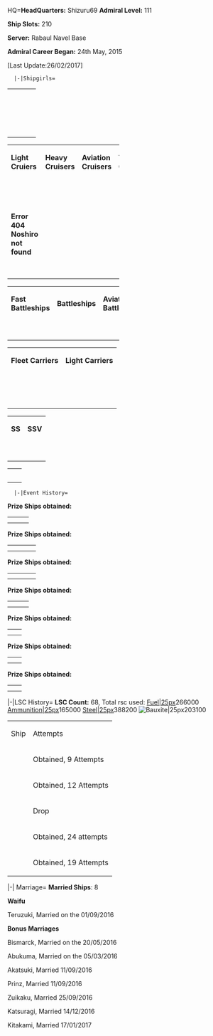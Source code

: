 
<tabber>HQ='''HeadQuarters:''' Shizuru69
'''Admiral Level:''' 111

'''Ship Slots:''' 210

'''Server:''' Rabaul Navel Base

'''Admiral Career Began:''' 24th May, 2015


[Last Update:26/02/2017]



   |-|Shipgirls=
<div class="tabber"><div class="tabbertab" title="Destoyers"><p> 
<table style="width:50%">
  <tr>
    <td>{{ShipBattleCardKai|Kamikaze/}}</td>
    <td>{{ShipBattleCardKai|Mutsuki/Kai Ni}}</td> 
    <td>{{ShipBattleCardKai|Kisaragi/Kai Ni}}</td>
    <td>{{ShipBattleCardKai|Mochizuki/Kai}}</td>
  </tr>
  <tr>
    <td>{{ShipBattleCardKai|Uzuki/Kai}}</td>
    <td>{{ShipBattleCardKai|Yayoi/Kai}}</td> 
    <td>{{ShipBattleCardKai|Satsuki/Kai}}</td>
    <td>{{ShipBattleCardKai|Fubuki/Kai Ni}}</td>
  </tr>
  <tr>
    <td>{{ShipBattleCardKai|Murakumo/Kai Ni}}</td>
    <td>{{ShipBattleCardKai|Ayanami/Kai Ni}}</td> 
    <td>{{ShipBattleCardKai|Ushio/Kai Ni}}</td>
    <td>{{ShipBattleCardKai|Akatsuki/Kai Ni|layers=ring ring_glow}}</td>
  </tr>
  <tr>
    <td>{{ShipBattleCardKai|Hibiki/Kai Ni}}</td>
    <td>{{ShipBattleCardKai|Ikazuchi/Kai}}</td> 
    <td>{{ShipBattleCardKai|Inazuma/Kai}}</td>
    <td>{{ShipBattleCardKai|Hatsuharu/Kai Ni}}</td>
  </tr>
  <tr>
    <td>{{ShipBattleCardKai|Hatsushimo/Kai Ni}}</td>
    <td>{{ShipBattleCardKai|Shiratsuyu/Kai}}</td> 
    <td>{{ShipBattleCardKai|Shigure/Kai Ni}}</td>
    <td>{{ShipBattleCardKai|Murasame/Kai}}</td>
  </tr>
  <tr>
    <td>{{ShipBattleCardKai|Yuudachi/Kai Ni}}</td>
    <td>{{ShipBattleCardKai|Harusame/Kai}}</td> 
    <td>{{ShipBattleCardKai|Umikaze/Kai}}</td>
    <td>{{ShipBattleCardKai|Kawakaze/Kai Ni}}</td>
  </tr>
  <tr>
    <td>{{ShipBattleCardKai|Ooshio/Kai Ni}}</td>
    <td>{{ShipBattleCardKai|Yamagumo/}}</td> 
    <td>{{ShipBattleCardKai|Asagumo/Kai}}</td>
    <td>{{ShipBattleCardKai|Kasumi/Kai Ni}}</td>
  </tr>
  <tr>
    <td>{{ShipBattleCardKai|Oyashio/}}</td>
    <td>{{ShipBattleCardKai|Hatsukaze/Kai}}</td> 
    <td>{{ShipBattleCardKai|Yukikaze/Kai}}</td>
    <td>{{ShipBattleCardKai|Amatsukaze/Kai}}</td>
  </tr>
  <tr>
    <td>{{ShipBattleCardKai|Tokitsukaze/Kai}}</td>
    <td>{{ShipBattleCardKai|Urakaze/Kai}}</td> 
    <td>{{ShipBattleCardKai|Isokaze/Kai}}</td>
    <td>{{ShipBattleCardKai|Hamakaze/Kai}}</td>
  </tr>
  <tr>
    <td>{{ShipBattleCardKai|Tanikaze/Kai}}</td>
    <td>{{ShipBattleCardKai|Nowaki/Kai}}</td> 
    <td>{{ShipBattleCardKai|Arashi/Kai}}</td>
    <td>{{ShipBattleCardKai|Hagikaze/Kai}}</td>
  </tr>
  <tr>
    <td>{{ShipBattleCardKai|Maikaze/}}</td>
    <td>{{ShipBattleCardKai|Akigumo/}}</td> 
    <td>{{ShipBattleCardKai|Yuugumo/Kai}}</td>
    <td>{{ShipBattleCardKai|Makigumo/Kai}}</td>
  </tr>
  <tr>
    <td>{{ShipBattleCardKai|Kazagumo/Kai}}</td>
    <td>{{ShipBattleCardKai|Naganami/Kai}}</td> 
    <td>{{ShipBattleCardKai|Okinami/Kai}}</td>
    <td>{{ShipBattleCardKai|Asashimo/Kai}}</td>
  </tr>
  <tr>
    <td>{{ShipBattleCardKai|Hayashimo/Kai}}</td>
    <td>{{ShipBattleCardKai|Kiyoshimo/Kai}}</td> 
    <td>{{ShipBattleCardKai|Shimakaze/Kai}}</td>
    <td>{{ShipBattleCardKai|Libeccio/Kai}}</td>
  </tr>
  <tr>
    <td>{{ShipBattleCardKai|Akizuki/Kai}}</td>
    <td>{{ShipBattleCardKai|Teruzuki/Kai|layers=ring ring_glow}}</td> 
    <td>{{ShipBattleCardKai|Hatsuzuki/Kai}}</td>
    <td>{{ShipBattleCardKai|Asashio/Kai Ni D}}</td>
  </tr>
  <tr>
    <td>{{ShipBattleCardKai|Z1/}}</td>
    <td>{{ShipBattleCardKai|Z3/}}</td> 
    <td>{{ShipBattleCardKai|Minazuki/Kai}}</td>
    <td>{{ShipBattleCardKai|Uranami/Kai}}</td>
  </tr>
  <tr>
    <td>{{ShipBattleCardKai|Sazanami/Kai}}</td>
    <td>{{ShipBattleCardKai|Asakaze/}}</td> 
    <td>{{ShipBattleCardKai|Yamakaze/Kai}}</td>
    <td>{{ShipBattleCardKai|Arashio/Kai}}</td>
  </tr>
  <tr>
    <td>{{ShipBattleCardKai|Akebono/Kai}}</td>
    <td>{{ShipBattleCardKai|Harukaze/}}</td> 
    <td>{{ShipBattleCardKai|Matsukaze/}}</td>
    <td>{{ShipBattleCardKai|Takanami/Kai}}</td>
  </tr>
  <tr>
    <td>{{ShipBattleCardKai|Fujinami/Kai}}</td>
    <td></td> 
    <td></td>
    <td></td>
  </tr>

</table>
</p></div><div class="tabbertab" title="Cruisers"><p> 
<table style="width:50%">
  <tr>
    <td>'''Light Cruiers'''</td>
    <td>'''Heavy Cruisers'''</td>
    <td>'''Aviation Cruisers'''</td>
    <td>'''Torpedo Cruisers'''</td>
  </tr>
  <tr>
    <td>{{ShipBattleCardKai|Tenryuu/Kai}}</td>
    <td>{{ShipBattleCardKai|Furutaka/Kai Ni}}</td> 
    <td>{{ShipBattleCardKai|Mogami/Kai}}</td>
    <td>{{ShipBattleCardKai|Kitakami/Kai Ni|layers=ring ring_glow}}</td>
  </tr>
  <tr>
    <td>{{ShipBattleCardKai|Tatsuta/Kai}}</td>
    <td>{{ShipBattleCardKai|Kako/Kai Ni}}</td> 
    <td>{{ShipBattleCardKai|Mikuma/Kai}}</td>
    <td>{{ShipBattleCardKai|Ooi/Kai Ni}}</td>
  </tr>
  <tr>
    <td>{{ShipBattleCardKai|Kuma/Kai}}</td>
    <td>{{ShipBattleCardKai|Aoba/Kai}}</td> 
    <td>{{ShipBattleCardKai|Suzuya/Kai}}</td>
    <td>{{ShipBattleCardKai|Kiso/Kai Ni}}
  </tr>
  <tr>
    <td>{{ShipBattleCardKai|Isuzu/Kai Ni}}</td>
    <td>{{ShipBattleCardKai|Kinugasa/Kai Ni}}</td> 
    <td>{{ShipBattleCardKai|Kumano/Kai}}</td>
  </tr>
  <tr>
    <td>{{ShipBattleCardKai|Abukuma/Kai Ni|layers=ring ring_glow}}</td>
    <td>{{ShipBattleCardKai|Myoukou/Kai Ni}}</td> 
    <td>{{ShipBattleCardKai|Tone/Kai Ni}}</td>
  </tr>
  <tr>
    <td>{{ShipBattleCardKai|Sendai/Kai Ni}}</td>
    <td>{{ShipBattleCardKai|Nachi/Kai Ni}}</td> 
    <td>{{ShipBattleCardKai|Chikuma/Kai Ni}}</td>
  </tr>
  <tr>
    <td>{{ShipBattleCardKai|Jintsuu/Kai Ni}}</td>
    <td>{{ShipBattleCardKai|Ashigara/Kai Ni}}</td> 
    <td></td>
  </tr>
  <tr>
    <td>{{ShipBattleCardKai|Naka/Kai Ni}}</td>
    <td>{{ShipBattleCardKai|Haguro/Kai Ni}}</td> 
    <td></td>
  </tr>
  <tr>
    <td>{{ShipBattleCardKai|Agano/Kai}}</td>
    <td>{{ShipBattleCardKai|Takao/Kai}}</td> 
    <td></td>
  </tr>
  <tr>
    <td>'''Error 404 Noshiro not found'''</td>
    <td>{{ShipBattleCardKai|Atago/Kai}}</td> 
    <td></td>
  </tr>
  <tr>
    <td>{{ShipBattleCardKai|Yahagi/Kai}}</td>
    <td>{{ShipBattleCardKai|Maya/Kai Ni}}</td> 
    <td></td>
  </tr>
  <tr>
    <td>{{ShipBattleCardKai|Sakawa/Kai}}</td>
    <td>{{ShipBattleCardKai|Choukai/Kai Ni}}</td> 
    <td></td>
  </tr>
  <tr>
    <td>{{ShipBattleCardKai|Yuubari/Kai}}</td>
    <td>{{ShipBattleCardKai|Zara/Kai}}</td> 
    <td></td>
  </tr>
  <tr>
    <td>{{ShipBattleCardKai|Ooyodo/Kai}}</td>
    <td>{{ShipBattleCardKai|Pola/Kai}}</td> 
    <td></td>
  </tr>
  <tr>
    <td>{{ShipBattleCardKai|Kinu/Kai Ni}}</td>
    <td>{{ShipBattleCardKai|Prinz Eugen/Kai|layers=ring ring_glow}}</td> 
    <td></td>
  </tr>
</table>
</p></div><div class="tabbertab" title="Battleships"><p></p>
<table style="width:50%">
  <tr>
    <td>'''Fast Battleships'''</td>
    <td>'''Battleships'''</td> 
    <td>'''Aviation Battleships'''</td>
  </tr>
  <tr>
    <td>{{ShipBattleCardKai|Kongou/Kai Ni}}</td>
    <td>{{ShipBattleCardKai|Nagato/Kai}}</td> 
    <td>{{ShipBattleCardKai|Ise/Kai}}</td>
  </tr>
  <tr>
    <td>{{ShipBattleCardKai|Hiei/Kai Ni}}</td>
    <td>{{ShipBattleCardKai|Mutsu/Kai}}</td> 
    <td>{{ShipBattleCardKai|Hyuuga/Kai}}</td>
  </tr>
  <tr>
    <td>{{ShipBattleCardKai|Kirishima/Kai Ni}}</td>
    <td>{{ShipBattleCardKai|Yamato/Kai}}</td> 
    <td>{{ShipBattleCardKai|Fusou/Kai Ni}}</td>
  </tr>
  <tr>
    <td>{{ShipBattleCardKai|Haruna/Kai Ni}}</td>
    <td>{{ShipBattleCardKai|Musashi/}}</td> 
    <td>{{ShipBattleCardKai|Yamashiro/Kai Ni}}</td>
  </tr>
  <tr>
    <td>{{ShipBattleCardKai|Bismarck/drei|layers=ring ring_glow}}</td>
    <td>{{ShipBattleCardKai|Warspite/}}</td> 
    <td></td>
  </tr>
  <tr>
    <td>{{ShipBattleCardKai|Iowa/Kai}}</td>
    <td></td> 
    <td></td>
  </tr>
  <tr>
    <td>{{ShipBattleCardKai|Littorio/Kai}}</td>
    <td></td> 
    <td></td>
  </tr>
</table>
</div><div class="tabbertab" title="Carriers"><p>
<table style="width:50%">
  <tr>
    <td>'''Fleet Carriers'''</td>
    <td>'''Light Carriers'''</td> 
  </tr>
  <tr>
    <td>{{ShipBattleCardKai|Akagi/Kai}}</td>
    <td>{{ShipBattleCardKai|Houshou/Kai }}</td> 
  </tr>
  <tr>
    <td>{{ShipBattleCardKai|Kaga/Kai}}</td>
    <td>{{ShipBattleCardKai|Ryuujou/Kai Ni}}</td> 
  </tr>
  <tr>
    <td>{{ShipBattleCardKai|Hiryuu/Kai Ni}}</td>
    <td>{{ShipBattleCardKai|Hiyou/Kai}}</td> 
  </tr>
  <tr>
    <td>{{ShipBattleCardKai|Souryuu/Kai Ni}}</td>
    <td>{{ShipBattleCardKai|Junyou/Kai Ni}}</td> 
  </tr>
  <tr>
    <td>{{ShipBattleCardKai|Shoukaku/Kai Ni A}}</td>
    <td>{{ShipBattleCardKai|Shouhou/Kai}}</td> 
  </tr>
  <tr>
    <td>{{ShipBattleCardKai|Zuikaku/Kai Ni A|layers=ring ring_glow}}</td>
    <td>{{ShipBattleCardKai|Zuihou/Kai}}</td> 
  </tr>
  <tr>
    <td>{{ShipBattleCardKai|Graf Zeppelin/Kai}}</td>
    <td>{{ShipBattleCardKai|Chiyoda/Carrier Kai Ni}}</td> 
  </tr>
  <tr>
    <td>{{ShipBattleCardKai|Unryuu/Kai}}</td>
    <td>{{ShipBattleCardKai|Chitose/Carrier Kai Ni}}</td> 
  </tr>
  <tr>
    <td>{{ShipBattleCardKai|Amagi/Kai}}</td>
    <td>{{ShipBattleCardKai|Ryuuhou/Kai}}</td> 
  </tr>
  <tr>
    <td>{{ShipBattleCardKai|Katsuragi/Kai|layers=ring ring_glow}}</td>
    <td></td> 
  </tr>
  <tr>
    <td>{{ShipBattleCardKai|Taihou/Kai}}</td>
    <td></td> 
  </tr>
  <tr>
    <td>{{ShipBattleCardKai|Aquila/Kai}}</td>
    <td></td> 
  </tr>
  <tr>
    <td>{{ShipBattleCardKai|Saratoga/Kai}}</td>
    <td></td> 
  </tr>
</table>
</p></div><div class="tabbertab" title="Submarines"><p>
<table style="width:50%">
  <tr>
    <td>'''SS'''</td>
    <td>'''SSV'''</td>
  </tr>
  <tr>
    <td>{{ShipBattleCardKai|I-168/Kai}}</td>
    <td>{{ShipBattleCardKai|I-401/Kai}}</td> 
  </tr>
  <tr>
    <td>{{ShipBattleCardKai|I-8/}}</td>
    <td>{{ShipBattleCardKai|I-8/Kai}}</td> 
  </tr>
  <tr>
    <td>{{ShipBattleCardKai|I-58/}}</td>
    <td>{{ShipBattleCardKai|I-58/Kai}}</td> 
  </tr>
  <tr>
    <td>{{ShipBattleCardKai|I-19/}}</td>
    <td>{{ShipBattleCardKai|I-19/Kai}}</td> 
  </tr>
  <tr>
    <td>{{ShipBattleCardKai|Maruyu/Kai}}</td>
    <td>{{ShipBattleCardKai|I-26/Kai}}</td> 
  </tr>
  <tr>
    <td>{{ShipBattleCardKai|U-511/Kai}}</td>
    <td>{{ShipBattleCardKai|I-13/Kai}}</td> 
  </tr>
  <tr>
    <td>{{ShipBattleCardKai|Ro-500/}}</td>
    <td>{{ShipBattleCardKai|I-14/Kai}}</td> 
  </tr>

</table>
</p></div><div class="tabbertab" title="Auxiliaries"><p>
<table style="width:50%">
  <tr>
    <td>{{ShipBattleCardKai|Kashima/Kai}}</td>
    <td>{{ShipBattleCardKai|Katori/Kai}}</td> 
  </tr>
  <tr>
    <td>{{ShipBattleCardKai|Akashi/Kai}}</td>
    <td>{{ShipBattleCardKai|Hayasui/Kai}}</td> 
  </tr>
  <tr>
    <td>{{ShipBattleCardKai|Akitsushima/Kai}}</td>
    <td>{{ShipBattleCardKai|Mizuho/Kai}}</td> 
  </tr>
  <tr>
    <td>{{ShipBattleCardKai|Akitsumaru/Kai}}</td>
    <td>{{ShipBattleCardKai|Taigei/}}</td> 
  </tr>
  <tr>
    <td>{{ShipBattleCardKai|Commandant Teste/Kai}}</td>
    <td></td> 
  </tr>
</table>

   |-|Event History=
<div class="tabber"><div class="tabbertab" title="Summer 15"><p> 
'''Prize Ships obtained:'''
<table style="width:50%">
  <tr>
    <td>{{ShipBattleCardKai|Kawakaze/}}</td>
    <td>{{ShipBattleCardKai|Hayasui/}}</td> 
    <td>{{ShipBattleCardKai|Libeccio/}}</td>
  </tr>
  <tr>
    <td>{{ShipBattleCardKai|Teruzuki/}}</td>
    <td>{{ShipBattleCardKai|Kazagumo/}}</td> 
    <td>
  </tr>
</table>

{{MedalReport-7
|e1 = Hard
|e2 = Normal
|e3 = Easy
|e4 = Easy
|e5 = Easy
|e6 = Easy
|e7 = Easy
}}

{{ResourceReport-FullMan
|before_fuel = 
|before_ammo = 
|before_steel = 
|before_bauxite = 
|after_fuel = 
|after_ammo = 
|after_steel = 
|after_bauxite = 
|used_fuel = 
|used_ammo = 
|used_steel = 
|used_bauxite =
|used_bucket = 
|note = Kitanda.....
}}

</p></div><div class="tabbertab" title="Fall 15"><p>
'''Prize Ships obtained:'''
<table style="width:50%">
  <tr>
    <td>{{ShipBattleCardKai|Kashima/}}</td>
    <td>{{ShipBattleCardKai|Graf Zeppelin/}}</td> 
    <td>{{ShipBattleCardKai|Prinz Eugen/}}</td>
  </tr>
  <tr>
    <td>{{ShipBattleCardKai|Hagikaze/}}</td>
    <td>{{ShipBattleCardKai|Arashi/}}</td> 
    <td>{{ShipBattleCardKai|Akizuki/}}</td>
    <td>
  </tr>
</table>


{{MedalReport-5
|e1 = Hard
|e2 = Normal
|e3 = Easy
|e4 = Easy
|e5 = Normal
}}

{{ResourceReport-FullMan
|before_fuel = 
|before_ammo = 
|before_steel = 
|before_bauxite =
|after_fuel = 
|after_ammo = 
|after_steel = 
|after_bauxite = 
|used_fuel = 
|used_ammo = 
|used_steel = 
|used_bauxite = 
|used_bucket =
|note =
}}


</p></div><div class="tabbertab" title="Winter 16"><p>
'''Prize Ships obtained:'''
<table style="width:50%">
  <tr>
    <td>{{ShipBattleCardKai|Hatsuzuki/}}</td>
    <td>{{ShipBattleCardKai|Zara/}}</td> 
    <td>{{ShipBattleCardKai|Okinami/}}</td>
  </tr>
  <tr>
    <td>{{ShipBattleCardKai|Amagi/}}</td>
    <td>{{ShipBattleCardKai|Akitsushima/}}</td> 
    <td></td>
    <td>
  </tr>
</table>

{{MedalReport-3
|e1 = Hard
|e2 = Normal
|e3 = Normal
}}

{{ResourceReport-FullMan
|before_fuel = 
|before_ammo = 
|before_steel = 
|before_bauxite = 
|after_fuel = 
|after_ammo = 
|after_steel = 
|after_bauxite = 
|used_fuel = 
|used_ammo = 
|used_steel = 
|used_bauxite = 
|used_bucket = 
|note =
}}




</p></div><div class="tabbertab" title="Spring 16"><p>

'''Prize Ships obtained:'''
<table style="width:50%">
  <tr>
    <td>{{ShipBattleCardKai|Kamikaze/}}</td>
    <td>{{ShipBattleCardKai|Pola/}}</td> 
    <td>{{ShipBattleCardKai|Iowa/}}</td>
  </tr>
  <tr>
    <td>{{ShipBattleCardKai|U-511/}}</td>
    <td>{{ShipBattleCardKai|I-401/}}</td> 
    <td>{{ShipBattleCardKai|Oyashio/}}</td>
  </tr>
</table>

{{MedalReport-7
|e1 = Hard
|e2 = Normal
|e3 = Normal
|e4 = Normal
|e5 = Easy
|e6 = Easy
|e7 = Easy
}}

{{ResourceReport-FullMan
|before_fuel = 170000
|before_ammo = 160000
|before_steel = 180000
|before_bauxite = 40000
|after_fuel = 60000
|after_ammo = 70000
|after_steel = 140000
|after_bauxite = 20000
|used_fuel = 120000
|used_ammo = 110000
|used_steel = 40000
|used_bauxite = 20000
|used_bucket = 600
|note = 
}}

</p></div><div class="tabbertab" title="Summer 16"><p>

'''Prize Ships obtained:'''
<table style="width:50%">
  <tr>
    <td>{{ShipBattleCardKai|Minazuki/}}</td>
    <td>{{ShipBattleCardKai|Aquila/}}</td> 
  <tr>
    <td>{{ShipBattleCardKai|Warspite/}}</td>
    <td>{{ShipBattleCardKai|I-26/}}</td> 
  </tr>
</table>


{{MedalReport-4
|e1 = Hard
|e2 = Hard
|e3 = Easy
|e4 = Easy
}}

{{ResourceReport-FullMan
|before_fuel = 160000
|before_ammo = 160000
|before_steel = 230000
|before_bauxite = 59000
|after_fuel = 86000
|after_ammo = 85000
|after_steel = 140000
|after_bauxite = 19000
|used_fuel = 74000
|used_ammo = 75000
|used_steel = 60000
|used_bauxite = 40000
|used_bucket = 130
|note = 
}}


</p></div><div class="tabbertab" title="Fall 16"><p>

'''Prize Ships obtained:'''
<table style="width:50%">
  <tr>
    <td>{{ShipBattleCardKai|Yamakaze/}}</td>
    <td>{{ShipBattleCardKai|Commandant Teste/}}</td> 
  <tr>
    <td>{{ShipBattleCardKai|Asakaze/}}</td>
    <td>{{ShipBattleCardKai|Saratoga/}}</td> 
  </tr>
</table>


{{MedalReport-5
|e1 = Hard
|e2 = Hard
|e3 = Hard
|e4 = Easy
|e5 = Easy
}}

{{ResourceReport-FullMan
|before_fuel = 
|before_ammo = 
|before_steel = 
|before_bauxite = 
|after_fuel = 
|after_ammo = 
|after_steel = 
|after_bauxite = 
|used_fuel = 
|used_ammo = 
|used_steel = 
|used_bauxite = 
|used_bucket =
|note = 
}}

</p></div><div class="tabbertab" title="Winter 17"><p>

'''Prize Ships obtained:'''
<table style="width:50%">
  <tr>
    <td>{{ShipBattleCardKai|Matsukaze/}}</td>
    <td>{{ShipBattleCardKai|Fujinami/}}</td> 
  <tr>
    <td>{{ShipBattleCardKai|I-13/}}</td>
    <td>{{ShipBattleCardKai|I-14/}}</td> 
  </tr>
</table>


{{MedalReport-3
|e1 = Normal
|e2 = Normal
|e3 = Normal
}}

{{ResourceReport-FullMan
|before_fuel = 166000
|before_ammo = 170000
|before_steel = 240000
|before_bauxite = 64000
|after_fuel = 100000
|after_ammo = 120000
|after_steel = 186000
|after_bauxite = 19000
|used_fuel = 66000
|used_ammo = 50000
|used_steel = 54000
|used_bauxite = 45000
|used_bucket = 200
|note = 
}}


|-|LSC History=
'''LSC Count:''' 68, 
Total rsc used: [[file:Fuel.png|Fuel|25px]]266000 [[file:Ammunition.png|Ammunition|25px]]165000 [[file:Steel.png|Steel|25px]]388200 [[File:Bauxite.png|Bauxite|25px]]203100

<table style="width:50%">
  <tr>
    <td>Ship</td>
    <td>Attempts</td> 
  </tr>
  <tr>
    <td>{{ShipBattleCardKai|Bismarck/}}</td>
    <td>Obtained, 9 Attempts</td> 
  </tr>
  <tr>
    <td>{{ShipBattleCardKai|Yamato/}}</td>
    <td>Obtained, 12 Attempts</td> 
  </tr>
  <tr>
    <td>{{ShipBattleCardKai|I-401/}}</td>
    <td>Drop</td> 
  </tr>
  <tr>
    <td>{{ShipBattleCardKai|Musashi/}}</td>
    <td>Obtained, 24 attempts</td> 
  </tr>
  <tr>
    <td>{{ShipBattleCardKai|Taihou/}}</td>
    <td>Obtained, 19 Attempts</td> 
  </tr>
</table>

|-| Marriage=
'''Married Ships''': 8

'''Waifu''' 

{{ShipCardKai|Teruzuki/Kai|layers=ring ring_glow}}

Teruzuki, Married on the 01/09/2016

'''Bonus Marriages'''

{{ShipBattleCardKai|Bismarck/drei|layers=ring ring_glow}}   Bismarck, Married on the 20/05/2016

{{ShipBattleCardKai|Abukuma/Kai Ni|layers=ring ring_glow}}   Abukuma, Married on the 05/03/2016

{{ShipBattleCardKai|Akatsuki/Kai Ni|layers=ring ring_glow}}   Akatsuki, Married 11/09/2016

{{ShipBattleCardKai|Prinz Eugen/Kai|layers=ring ring_glow}}   Prinz, Married 11/09/2016

{{ShipBattleCardKai|Zuikaku/Kai Ni A|layers=ring ring_glow}}   Zuikaku, Married 25/09/2016

{{ShipBattleCardKai|Katsuragi/Kai|layers=ring ring_glow}}   Katsuragi, Married 14/12/2016

{{ShipBattleCardKai|Kitakami/Kai Ni|layers=ring ring_glow}}   Kitakami, Married 17/01/2017
   </tabber>